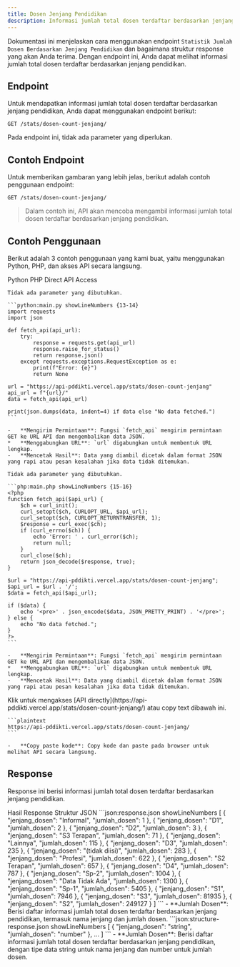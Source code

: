 ```yaml
---
title: Dosen Jenjang Pendidikan
description: Informasi jumlah total dosen terdaftar berdasarkan jenjang pendidikan.
---
```


Dokumentasi ini menjelaskan cara menggunakan endpoint `Statistik Jumlah Dosen Berdasarkan Jenjang Pendidikan` dan bagaimana struktur response yang akan Anda terima. Dengan endpoint ini, Anda dapat melihat informasi jumlah total dosen terdaftar berdasarkan jenjang pendidikan.

## Endpoint

Untuk mendapatkan informasi jumlah total dosen terdaftar berdasarkan jenjang pendidikan, Anda dapat menggunakan endpoint berikut:

```plaintext
GET /stats/dosen-count-jenjang/
```

Pada endpoint ini, tidak ada parameter yang diperlukan.

## Contoh Endpoint

Untuk memberikan gambaran yang lebih jelas, berikut adalah contoh penggunaan endpoint:

```plaintext
GET /stats/dosen-count-jenjang/
```

> Dalam contoh ini, API akan mencoba mengambil informasi jumlah total dosen terdaftar berdasarkan jenjang pendidikan.

## Contoh Penggunaan

Berikut adalah 3 contoh penggunaan yang kami buat, yaitu menggunakan Python, PHP, dan akses API secara langsung.

<Tabs defaultValue="python" className="pt-5 pb-1">
  <TabsList>
    <TabsTrigger value="python">Python</TabsTrigger>
    <TabsTrigger value="php">PHP</TabsTrigger>
    <TabsTrigger value="direct">Direct API Access</TabsTrigger>
  </TabsList>
  <TabsContent value="python">

    Tidak ada parameter yang dibutuhkan.

    ```python:main.py showLineNumbers {13-14}
    import requests
    import json

    def fetch_api(api_url):
        try:
            response = requests.get(api_url)
            response.raise_for_status()
            return response.json()
        except requests.exceptions.RequestException as e:
            print(f"Error: {e}")
            return None

    url = "https://api-pddikti.vercel.app/stats/dosen-count-jenjang"
    api_url = f"{url}/"
    data = fetch_api(api_url)

    print(json.dumps(data, indent=4) if data else "No data fetched.")
    ```

    -   **Mengirim Permintaan**: Fungsi `fetch_api` mengirim permintaan GET ke URL API dan mengembalikan data JSON.
    *   **Menggabungkan URL**: `url` digabungkan untuk membentuk URL lengkap.
    -   **Mencetak Hasil**: Data yang diambil dicetak dalam format JSON yang rapi atau pesan kesalahan jika data tidak ditemukan.
  </TabsContent>
  <TabsContent value="php">

    Tidak ada parameter yang dibutuhkan.

    ```php:main.php showLineNumbers {15-16}
    <?php
    function fetch_api($api_url) {
        $ch = curl_init();
        curl_setopt($ch, CURLOPT_URL, $api_url);
        curl_setopt($ch, CURLOPT_RETURNTRANSFER, 1);
        $response = curl_exec($ch);
        if (curl_errno($ch)) {
            echo 'Error: ' . curl_error($ch);
            return null;
        }
        curl_close($ch);
        return json_decode($response, true);
    }

    $url = "https://api-pddikti.vercel.app/stats/dosen-count-jenjang";
    $api_url = $url . '/';
    $data = fetch_api($api_url);

    if ($data) {
        echo '<pre>' . json_encode($data, JSON_PRETTY_PRINT) . '</pre>';
    } else {
        echo "No data fetched.";
    }
    ?>
    ```

    -   **Mengirim Permintaan**: Fungsi `fetch_api` mengirim permintaan GET ke URL API dan mengembalikan data JSON.
    *   **Menggabungkan URL**: `url` digabungkan untuk membentuk URL lengkap.
    -   **Mencetak Hasil**: Data yang diambil dicetak dalam format JSON yang rapi atau pesan kesalahan jika data tidak ditemukan.
  </TabsContent>
  <TabsContent value="direct">
    Klik untuk mengakses [API directly](https://api-pddikti.vercel.app/stats/dosen-count-jenjang/) atau copy text dibawah ini.

    ```plaintext
    https://api-pddikti.vercel.app/stats/dosen-count-jenjang/
    ```

    -   **Copy paste kode**: Copy kode dan paste pada browser untuk melihat API secara langsung.
  </TabsContent>
</Tabs>

## Response

Response ini berisi informasi jumlah total dosen terdaftar berdasarkan jenjang pendidikan.

<Tabs defaultValue="hasil" className="pt-5 pb-1">
  <TabsList>
    <TabsTrigger value="hasil">Hasil Response</TabsTrigger>
    <TabsTrigger value="struktur">Struktur JSON</TabsTrigger>
  </TabsList>
  <TabsContent value="hasil">
    ```json:response.json showLineNumbers
    [
        {
            "jenjang_dosen": "Informal",
            "jumlah_dosen": 1
        },
        {
            "jenjang_dosen": "D1",
            "jumlah_dosen": 2
        },
        {
            "jenjang_dosen": "D2",
            "jumlah_dosen": 3
        },
        {
            "jenjang_dosen": "S3 Terapan",
            "jumlah_dosen": 71
        },
         {
            "jenjang_dosen": "Lainnya",
            "jumlah_dosen": 115
         },
        {
            "jenjang_dosen": "D3",
             "jumlah_dosen": 235
        },
        {
            "jenjang_dosen": "(tidak diisi)",
             "jumlah_dosen": 283
        },
        {
            "jenjang_dosen": "Profesi",
            "jumlah_dosen": 622
        },
         {
            "jenjang_dosen": "S2 Terapan",
             "jumlah_dosen": 657
         },
        {
            "jenjang_dosen": "D4",
            "jumlah_dosen": 787
        },
        {
            "jenjang_dosen": "Sp-2",
             "jumlah_dosen": 1004
        },
         {
           "jenjang_dosen": "Data Tidak Ada",
            "jumlah_dosen": 1300
         },
         {
            "jenjang_dosen": "Sp-1",
             "jumlah_dosen": 5405
         },
        {
             "jenjang_dosen": "S1",
            "jumlah_dosen": 7946
        },
        {
            "jenjang_dosen": "S3",
            "jumlah_dosen": 81935
        },
         {
             "jenjang_dosen": "S2",
            "jumlah_dosen": 249127
         }
    ]
    ```
    -   **Jumlah Dosen**: Berisi daftar informasi jumlah total dosen terdaftar berdasarkan jenjang pendidikan, termasuk nama jenjang dan jumlah dosen.
  </TabsContent>
  <TabsContent value="struktur">
    ```json:structure-response.json showLineNumbers
    [
        {
            "jenjang_dosen": "string",
            "jumlah_dosen": "number"
        },
        ...
    ]
    ```
    -   **Jumlah Dosen**: Berisi daftar informasi jumlah total dosen terdaftar berdasarkan jenjang pendidikan, dengan tipe data string untuk nama jenjang dan number untuk jumlah dosen.
  </TabsContent>
</Tabs>